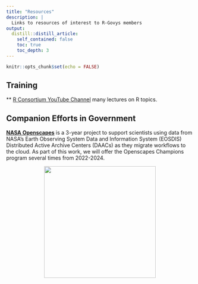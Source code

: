 ```yaml
---
title: "Resources"
description: |
  Links to resources of interest to R-Govys members 
output:
  distill::distill_article:
    self_contained: false
    toc: true
    toc_depth: 3
---
```


```r
knitr::opts_chunk$set(echo = FALSE)
```



## Training

** [R Consortium YouTube Channel](https://www.youtube.com/channel/UC_R5smHVXRYGhZYDJsnXTwg) many lectures on R topics.

## Companion Efforts in Government

**[NASA Openscapes](https://nasa-openscapes.github.io)** is a 3-year project to support scientists using data from NASA’s Earth Observing System Data and Information System (EOSDIS) Distributed Active Archive Centers (DAACs) as they migrate workflows to the cloud. As part of this work, we will offer the Openscapes Champions program several times from 2022-2024.



<center>
    <img src="images/Rgovys-logo.png" width="300px">
</center>
